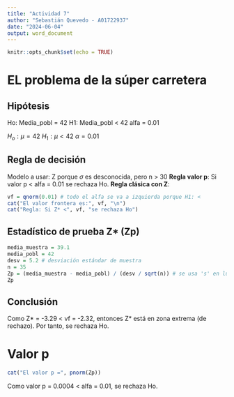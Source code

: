 ```yaml
---
title: "Actividad 7"
author: "Sebastián Quevedo - A01722937"
date: "2024-06-04"
output: word_document
---
```


```r
knitr::opts_chunk$set(echo = TRUE)
```

# EL problema de la súper carretera

## Hipótesis
Ho: Media_pobl = 42
H1: Media_pobl < 42
alfa = 0.01

$H_o: \mu = 42$
$H_1: \mu < 42$
$\alpha = 0.01$

## Regla de decisión
Modelo a usar: Z porque $\sigma$ es desconocida, pero n > 30
**Regla valor p**: Si valor p < alfa = 0.01 se rechaza Ho.
**Regla clásica con Z**:
```r
vf = qnorm(0.01) # todo el alfa se va a izquierda porque H1: <
cat("El valor frontera es:", vf, "\n")
cat("Regla: Si Z* <", vf, "se rechaza Ho")
```
## Estadístico de prueba Z* (Zp)
```r
media_muestra = 39.1
media_pobl = 42
desv = 5.2 # desviación estándar de muestra
n = 35
Zp = (media_muestra - media_pobl) / (desv / sqrt(n)) # se usa 's' en lugar de sigma porque no se conoce sigma y 'n' es granda
Zp
```
## Conclusión
Como Z* = -3.29 < vf = -2.32, entonces Z* está en zona extrema (de rechazo). Por tanto, se rechaza Ho.

# Valor p
```r
cat("El valor p =", pnorm(Zp))
```
Como valor p = 0.0004 < alfa = 0.01, se rechaza Ho.










